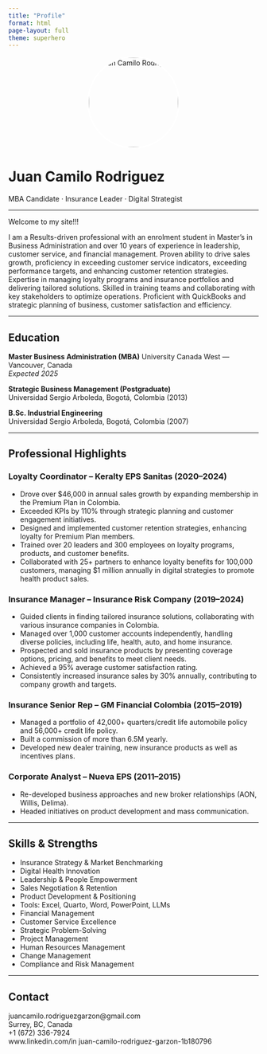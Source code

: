 ```yaml
---
title: "Profile"
format: html
page-layout: full
theme: superhero
---
```


<div style="text-align: center;">
  <img src="images/foto.jpg" alt="Juan Camilo Rodriguez" style="width: 180px; height: 180px; border-radius: 50%; object-fit: cover; border: 3px solid #fff;" />
</div>
  <h1 class="hero-name">**Juan Camilo Rodriguez**</h1>
  <p class="hero-role">MBA Candidate · Insurance Leader · Digital Strategist</p>
  <a class="contact-btn" href="mailto:juancamilo.rodriguezgarzon@gmail.com"><i class="bi bi-envelope-at"></i></a>
  <div class="social-icons">
<a href="www.linkedin.com/in juan-camilo-rodriguez-garzon-1b180796" target="_blank"><i class="bi bi-linkedin"></i></a>

---

Welcome to my site!!!

I am a Results-driven professional with an enrolment student in Master's in Business Administration and over 10 years of experience in leadership, customer service, and financial management. Proven ability to drive sales growth, proficiency in exceeding customer service indicators, exceeding performance targets, and enhancing customer retention strategies. Expertise in managing loyalty programs and insurance portfolios and delivering tailored solutions. Skilled in training teams and collaborating with key stakeholders to optimize operations. Proficient with QuickBooks and strategic planning of business, customer satisfaction and efficiency.

---

## <i class="bi bi-backpack"></i> **Education**

**Master Business Administration (MBA)** 
University Canada West — Vancouver, Canada  
_Expected 2025_

**Strategic Business Management (Postgraduate)**  
Universidad Sergio Arboleda, Bogotá, Colombia (2013)

**B.Sc. Industrial Engineering**  
Universidad Sergio Arboleda, Bogotá, Colombia (2007)

---

## <i class="bi bi-briefcase-fill"></i> Professional Highlights

### Loyalty Coordinator – Keralty EPS Sanitas (2020–2024)  
- Drove over $46,000 in annual sales growth by expanding membership in the Premium Plan in Colombia.
- Exceeded KPIs by 110% through strategic planning and customer engagement initiatives.
- Designed and implemented customer retention strategies, enhancing loyalty for Premium Plan members.
- Trained over 20 leaders and 300 employees on loyalty programs, products, and customer benefits.
- Collaborated with 25+ partners to enhance loyalty benefits for 100,000 customers, managing $1 million annually in digital strategies to promote health product sales.


### Insurance Manager – Insurance Risk Company (2019–2024)  
- Guided clients in finding tailored insurance solutions, collaborating with various insurance companies in Colombia.
- Managed over 1,000 customer accounts independently, handling diverse policies, including life, health, auto, and home insurance.
- Prospected and sold insurance products by presenting coverage options, pricing, and benefits to meet client needs.
- Achieved a 95% average customer satisfaction rating.
- Consistently increased insurance sales by 30% annually, contributing to company growth and targets.
 

### Insurance Senior Rep – GM Financial Colombia (2015–2019)  
- Managed a portfolio of 42,000+ quarters/credit life automobile policy and 56,000+ credit life policy.
- Built a commission of more than 6.5M yearly.
- Developed new dealer training, new insurance products as well as incentives plans.

### Corporate Analyst – Nueva EPS (2011–2015)  
- Re-developed business approaches and new broker relationships (AON, Willis, Delima).
- Headed initiatives on product development and mass communication.

---

## <i class="bi bi-lightbulb-fill"></i> **Skills & Strengths**

- Insurance Strategy & Market Benchmarking  
- Digital Health Innovation  
- Leadership & People Empowerment  
- Sales Negotiation & Retention  
- Product Development & Positioning  
- Tools: Excel, Quarto, Word, PowerPoint, LLMs  
- Financial Management
- Customer Service Excellence
- Strategic Problem-Solving
- Project Management
- Human Resources Management
- Change Management
- Compliance and Risk Management


---

## **Contact**

<i class="bi bi-envelope-at"></i> juancamilo.rodriguezgarzon@gmail.com  
<i class="bi bi-pin-map-fill"></i> Surrey, BC, Canada  
<i class="bi bi-phone-vibrate"></i> +1 (672) 336-7924  
<i class="bi bi-linkedin"></i> www.linkedin.com/in juan-camilo-rodriguez-garzon-1b180796
